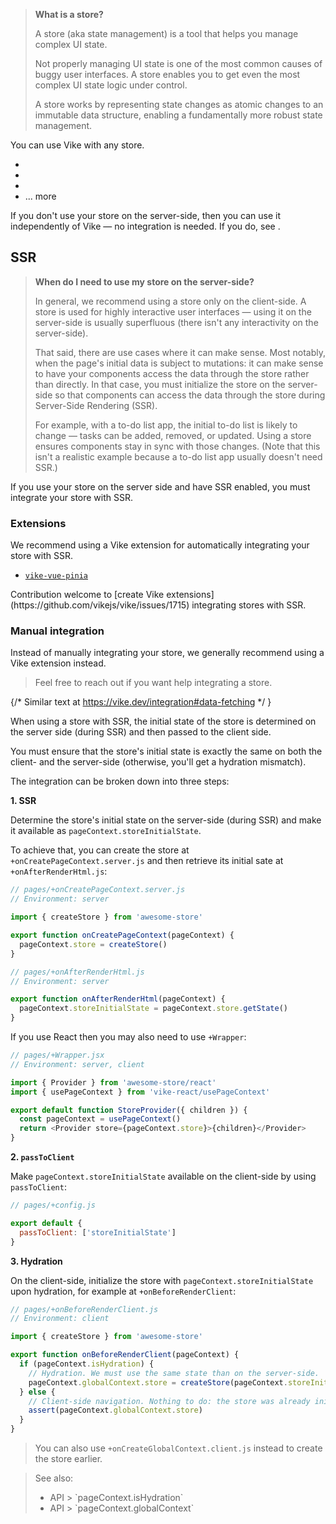 
> **What is a store?**
>
> A store (aka state management) is a tool that helps you manage complex UI state.
>
> Not properly managing UI state is one of the most common causes of buggy user interfaces. A store enables you to get even the most complex UI state logic under control.
>
> A store works by representing state changes as atomic changes to an immutable data structure, enabling a fundamentally more robust state management.

You can use Vike with any store.
- <Link href="/redux" />
- <Link href="/pinia" />
- <Link href="/vuex" />
- <Link href="/tools#stores">... more</Link>

If you don't use your store on the server-side, then you can use it independently of Vike — no integration is needed. If you do, see <Link href="#ssr" />.

## SSR

> **When do I need to use my store on the server-side?**
>
> In general, we recommend using a store only on the client-side. A store is used for highly interactive user interfaces — using it on the server-side is usually superfluous (there isn't any interactivity on the server-side).
>
> That said, there are use cases where it can make sense. Most notably, when <Link href="/data-fetching">the page's initial data</Link> is subject to mutations: it can make sense to have your components access the data through the store rather than directly. In that case, you must initialize the store on the server-side so that components can access the data through the store during Server-Side Rendering (SSR).
>
> For example, with a to-do list app, the initial to-do list is likely to change — tasks can be added, removed, or updated. Using a store ensures components stay in sync with those changes. (Note that this isn't a realistic example because a to-do list app usually doesn't need SSR.)

If you use your store on the server side and have <Link href="/ssr">SSR enabled</Link>, you must integrate your store with SSR.

### Extensions

We recommend using a <Link href="/extensions">Vike extension</Link> for automatically integrating your store with SSR.

- [`vike-vue-pinia`](https://github.com/vikejs/vike-vue/tree/main/packages/vike-vue-pinia)

<Contribution>
Contribution welcome to [create Vike extensions](https://github.com/vikejs/vike/issues/1715) integrating stores with SSR.
</Contribution>

### Manual integration

<Advanced>
  Instead of manually integrating your store, we generally recommend <Link href="#extensions">using a Vike extension</Link> instead.
</Advanced>

> <Link href="/faq#how-can-i-reach-out-for-help">Feel free to reach out</Link> if you want help integrating a store.

{/* Similar text at https://vike.dev/integration#data-fetching */ }

When using a store with SSR, the initial state of the store is determined on the server side (during SSR) and then passed to the client side.

You must ensure that the store's initial state is exactly the same on both the client- and the server-side (otherwise, you'll get a <Link href="/hydration-mismatch">hydration mismatch</Link>).

The integration can be broken down into three steps:

**1. SSR**

Determine the store's initial state on the server-side (during SSR) and <Link href="/pageContext#custom">make it available as `pageContext.storeInitialState`</Link>.

To achieve that, you can create the store at <Link href="/onCreatePageContext">`+onCreatePageContext.server.js`</Link>  and then retrieve its initial sate at <Link href="/onAfterRenderHtml">`+onAfterRenderHtml.js`</Link>:
```js
// pages/+onCreatePageContext.server.js
// Environment: server

import { createStore } from 'awesome-store'

export function onCreatePageContext(pageContext) {
  pageContext.store = createStore()
}
```
```js
// pages/+onAfterRenderHtml.js
// Environment: server

export function onAfterRenderHtml(pageContext) {
  pageContext.storeInitialState = pageContext.store.getState()
}
```
If you use React then you may also need to use <Link href="/Wrapper">`+Wrapper`</Link>:
```js
// pages/+Wrapper.jsx
// Environment: server, client

import { Provider } from 'awesome-store/react'
import { usePageContext } from 'vike-react/usePageContext'

export default function StoreProvider({ children }) {
  const pageContext = usePageContext()
  return <Provider store={pageContext.store}>{children}</Provider>
}
```

**2. `passToClient`**

Make `pageContext.storeInitialState` available on the client-side by using <Link href="/passToClient">`passToClient`</Link>:
 ```js
 // pages/+config.js

 export default {
   passToClient: ['storeInitialState']
 }
 ```

**3. Hydration**

On the client-side, initialize the store with `pageContext.storeInitialState` upon hydration, for example at <Link href="/onBeforeRenderClient">`+onBeforeRenderClient`</Link>:
```js
// pages/+onBeforeRenderClient.js
// Environment: client

import { createStore } from 'awesome-store'

export function onBeforeRenderClient(pageContext) {
  if (pageContext.isHydration) {
    // Hydration. We must use the same state than on the server-side.
    pageContext.globalContext.store = createStore(pageContext.storeInitialState)
  } else {
    // Client-side navigation. Nothing to do: the store was already initialized at hydration.
    assert(pageContext.globalContext.store)
  }
}
```

> You can also use <Link href="/onCreateGlobalContext">`+onCreateGlobalContext.client.js`</Link> instead to create the store earlier.

> See also:
> - <Link href="/pageContext#isHydration">API > `pageContext.isHydration`</Link>
> - <Link href="/pageContext#globalContext">API > `pageContext.globalContext`</Link>
